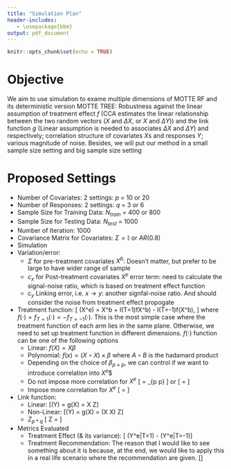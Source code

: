 ```yaml
---
title: "Simulation Plan"
header-includes:
   - \usepackage{bbm}
output: pdf_document
---
```


```r
knitr::opts_chunk$set(echo = TRUE)
```
# Objective
We aim to use simulation to exame multiple dimensions of MOTTE RF and its deterministic version MOTTE TREE: Robustness against the linear assumption of treatment effect $f$ (CCA estimates the linear relationship between the two random vectors ($X$ and $\Delta X$, or $X$ and $\Delta Y$)) and the link function $g$ (Linear assumption is needed to associates $\Delta X$ and $\Delta Y$) and  respectively; correlation structure of covariates $X$s and responses $Y$; various magnitude of noise. Besides, we will put our method in a small sample size setting and big sample size setting


# Proposed Settings

* Number of Covariates: 2 settings: $p$ = 10 or 20
* Number of Responses: 2 settings: $q$ = 3 or 6
* Sample Size for Training Data: $N_{train}$ = 400 or 800
* Sample Size for Testing Data: $N_{test}$ = 1000
* Number of Iteration: 1000
* Covariance Matrix for Covariates: $\Sigma = \mathbb{I}$ or $AR(0.8)$
* Simulation
  \begin{align*}
  X^b & \sim MVN(0, \Sigma)\\
  X^e & \sim MVN(X^b + I(T=1)f_{T=1}(X^b) - I(T=-1)f_{T=-1}(X^b), c_x\mathbb{I})\\
  Y & \sim MVN(g(X), c_y\mathbb{I})
  \end{align*}
* Variation/error:
  + $\Sigma$ for pre-treatment covariates $X^b$: Doesn't matter, but prefer to be large to have wider range of sample 
  + $c_x$ for Post-treatment covariates $X^e$ error term: need to calculate the signal-noise ratio, which is based on treatment effect function
  + $c_y$ Linking error, i.e. $x \rightarrow y$: another signfal-noise ratio. And should consider the noise from treatment effect propogate
* Treatment function: 
\[
  \mathbb{E}(X^e) = X^b + I(T=1)fX^b) - I(T=-1)f(X^b),
\]
where $f(\cdot)  = f_{T=1}(\cdot) = - f_{T=-1}(\cdot)$. This is the most simple case where the treatment function of each arm lies in the same plane. Otherwise, we need to set up treatment function in different dimensions. $f(\cdot)$ function can be one of the following options
  + Linear: $f(X) = X\beta$
  + Polynomial: $f(x) = (X\circ X) \times \beta$ where $A \circ B$ is the hadamard product
  +  Depending on the choice of $\beta_{p \times p}$, we can control if we want to introduce correlation into $X^e$$
    - Do not impose more correlation for $X^e$
      \[
        \beta = \mathbb{I}_{p \times p}
      \]
      or
      \[
        \beta = \begin{pmatrix} \mathbb{I}_{5\times 5} & \mathbf{0}_{5\times (p-5)}\\
        \mathbf{0}_{(p-5) \times 5} & \mathbf{0}_{(p-5) \times (p-5)}
        \end{pmatrix}
      \]
    - Impose more correlation for $X^e$
      \[
        \beta = 
          \begin{pmatrix} 
            \mathbf{1}_{3\times 1} & \mathbf{0}_{3\times 1} & \mathbf{0}_{3\times 1} &\mathbf{0}_{3 \times (p-3)}\\
            \mathbf{0}_{3 \times 1} & \mathbf{1}_{3 \times 1} & \mathbf{0}_{3\times 1} & \mathbf{0}_{3 \times (p-3)}\\
            \mathbf{0}_{3 \times 1} & \mathbf{0}_{3 \times 1} &\mathbf{1}_{3 \times 1} &\mathbf{0}_{3 \times (p-3)}\\
            \mathbf{0}_{(p-9) \times 1} & \mathbf{0}_{(p-9) \times 1} & \mathbf{0}_{(p-9) \times 1} & \mathbf{0}_{(p-9) \times (p-3)}
          \end{pmatrix}
      \]
    
* Link function:
  + Linear: \[\mathbb{E}(Y) = g(X) =  X \times Z\]
  + Non-Linear: \[\mathbb{E}(Y) = g(X) = (X \circ X) \times Z\]
  + $Z_{p*q}$
  \[
      Z = 
      \begin{pmatrix}
        \mathbf{1}_{3\times 1} & \mathbf{0} & \mathbf{0}\\
        \mathbf{0} & \mathbf{1}_{3\times 1} &  \mathbf{0}\\
        \mathbf{0}  &  \mathbf{0} & \mathbf{1}_{3\times 1}\\
        \mathbf{0} & \mathbf{0} & \mathbf{0}
      \end{pmatrix}
  \]
    
* Metrics Evaluated
  + Treatment Effect (\& its variance): 
  \[ \mathbb{E}(Y^e|T=1) - \mathbb{E}(Y^e|T=-1)\]
  + Treatment Recommendation: The reason that I would like to see something about it is because, at the end, we would like to apply this in a real life scenario where the recommendation are given.
  \[\mathbb{I}\left[w\mathbb{E}(Y^e|T=1) - w\mathbb{E}(Y^e|T=-1)\right]\]
